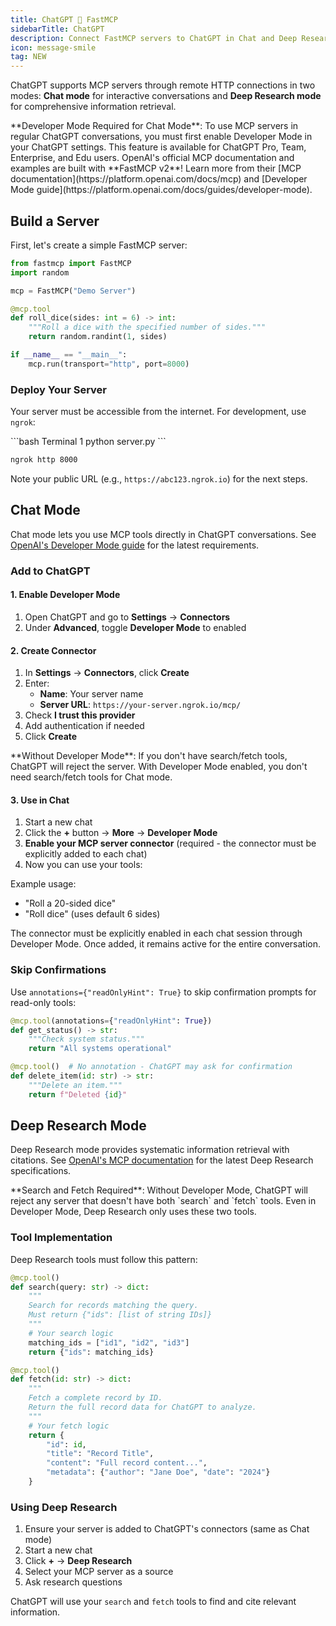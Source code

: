 ```yaml
---
title: ChatGPT 🤝 FastMCP
sidebarTitle: ChatGPT
description: Connect FastMCP servers to ChatGPT in Chat and Deep Research modes
icon: message-smile
tag: NEW
---
```


ChatGPT supports MCP servers through remote HTTP connections in two modes: **Chat mode** for interactive conversations and **Deep Research mode** for comprehensive information retrieval.

<Tip>
**Developer Mode Required for Chat Mode**: To use MCP servers in regular ChatGPT conversations, you must first enable Developer Mode in your ChatGPT settings. This feature is available for ChatGPT Pro, Team, Enterprise, and Edu users.
</Tip>

<Note>
OpenAI's official MCP documentation and examples are built with **FastMCP v2**! Learn more from their [MCP documentation](https://platform.openai.com/docs/mcp) and [Developer Mode guide](https://platform.openai.com/docs/guides/developer-mode).
</Note>

## Build a Server

First, let's create a simple FastMCP server:

```python server.py
from fastmcp import FastMCP
import random

mcp = FastMCP("Demo Server")

@mcp.tool
def roll_dice(sides: int = 6) -> int:
    """Roll a dice with the specified number of sides."""
    return random.randint(1, sides)

if __name__ == "__main__":
    mcp.run(transport="http", port=8000)
```

### Deploy Your Server

Your server must be accessible from the internet. For development, use `ngrok`:

<CodeGroup>
```bash Terminal 1
python server.py
```

```bash Terminal 2
ngrok http 8000
```
</CodeGroup>

Note your public URL (e.g., `https://abc123.ngrok.io`) for the next steps.

## Chat Mode

Chat mode lets you use MCP tools directly in ChatGPT conversations. See [OpenAI's Developer Mode guide](https://platform.openai.com/docs/guides/developer-mode) for the latest requirements.

### Add to ChatGPT

#### 1. Enable Developer Mode

1. Open ChatGPT and go to **Settings** → **Connectors**
2. Under **Advanced**, toggle **Developer Mode** to enabled

#### 2. Create Connector

1. In **Settings** → **Connectors**, click **Create**
2. Enter:
   - **Name**: Your server name
   - **Server URL**: `https://your-server.ngrok.io/mcp/`
3. Check **I trust this provider**
4. Add authentication if needed
5. Click **Create**

<Note>
**Without Developer Mode**: If you don't have search/fetch tools, ChatGPT will reject the server. With Developer Mode enabled, you don't need search/fetch tools for Chat mode.
</Note>

#### 3. Use in Chat

1. Start a new chat
2. Click the **+** button → **More** → **Developer Mode**
3. **Enable your MCP server connector** (required - the connector must be explicitly added to each chat)
4. Now you can use your tools:

Example usage:
- "Roll a 20-sided dice"
- "Roll dice" (uses default 6 sides)

<Tip>
The connector must be explicitly enabled in each chat session through Developer Mode. Once added, it remains active for the entire conversation.
</Tip>

### Skip Confirmations

Use `annotations={"readOnlyHint": True}` to skip confirmation prompts for read-only tools:

```python
@mcp.tool(annotations={"readOnlyHint": True})
def get_status() -> str:
    """Check system status."""
    return "All systems operational"

@mcp.tool()  # No annotation - ChatGPT may ask for confirmation
def delete_item(id: str) -> str:
    """Delete an item."""
    return f"Deleted {id}"
```

## Deep Research Mode

Deep Research mode provides systematic information retrieval with citations. See [OpenAI's MCP documentation](https://platform.openai.com/docs/mcp) for the latest Deep Research specifications.

<Warning>
**Search and Fetch Required**: Without Developer Mode, ChatGPT will reject any server that doesn't have both `search` and `fetch` tools. Even in Developer Mode, Deep Research only uses these two tools.
</Warning>

### Tool Implementation

Deep Research tools must follow this pattern:

```python
@mcp.tool()
def search(query: str) -> dict:
    """
    Search for records matching the query.
    Must return {"ids": [list of string IDs]}
    """
    # Your search logic
    matching_ids = ["id1", "id2", "id3"]
    return {"ids": matching_ids}

@mcp.tool()
def fetch(id: str) -> dict:
    """
    Fetch a complete record by ID.
    Return the full record data for ChatGPT to analyze.
    """
    # Your fetch logic
    return {
        "id": id,
        "title": "Record Title",
        "content": "Full record content...",
        "metadata": {"author": "Jane Doe", "date": "2024"}
    }
```

### Using Deep Research

1. Ensure your server is added to ChatGPT's connectors (same as Chat mode)
2. Start a new chat
3. Click **+** → **Deep Research**
4. Select your MCP server as a source
5. Ask research questions

ChatGPT will use your `search` and `fetch` tools to find and cite relevant information.

